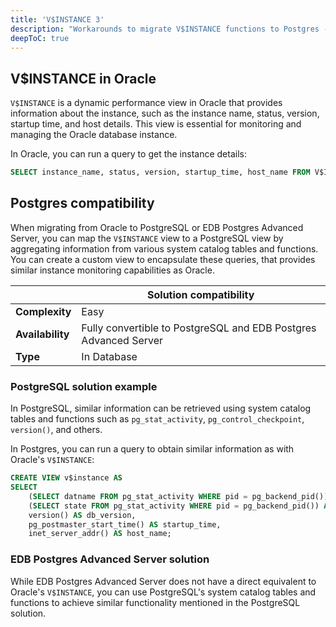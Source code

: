 ```yaml
---
title: 'V$INSTANCE 3'
description: "Workarounds to migrate V$INSTANCE functions to Postgres - 3"
deepToC: true 
---
```


## V$INSTANCE in Oracle

`V$INSTANCE` is a dynamic performance view in Oracle that provides information about the instance, 
such as the instance name, status, version, startup time, and host details. 
This view is essential for monitoring and managing the Oracle database instance.

In Oracle, you can run a query to get the instance details:

```sql
SELECT instance_name, status, version, startup_time, host_name FROM V$INSTANCE;
```

## Postgres compatibility

When migrating from Oracle to PostgreSQL or EDB Postgres Advanced Server,
you can map the `V$INSTANCE` view to a PostgreSQL view by aggregating information from various system catalog tables and functions. 
You can create a custom view to encapsulate these queries, that provides similar instance monitoring capabilities as Oracle. 

|                  | Solution compatibility                                           |
|------------------|------------------------------------------------------------------|
| **Complexity**   | Easy                                                             |
| **Availability** | Fully convertible to PostgreSQL and EDB Postgres Advanced Server |
| **Type**         | In Database                                                      |


### PostgreSQL solution example

In PostgreSQL, similar information can be retrieved using system catalog tables and functions 
such as `pg_stat_activity`, `pg_control_checkpoint`,` version()`, and others. 

In Postgres, you can run a query to obtain similar information as with Oracle's `V$INSTANCE`: 

```sql 
CREATE VIEW v$instance AS
SELECT
    (SELECT datname FROM pg_stat_activity WHERE pid = pg_backend_pid()) AS instance_name,
    (SELECT state FROM pg_stat_activity WHERE pid = pg_backend_pid()) AS status,
    version() AS db_version,
    pg_postmaster_start_time() AS startup_time,
    inet_server_addr() AS host_name;
```

### EDB Postgres Advanced Server solution

While EDB Postgres Advanced Server does not have a direct equivalent to Oracle's `V$INSTANCE`, 
you can use PostgreSQL's system catalog tables and functions to achieve similar functionality mentioned in the PostgreSQL solution.
